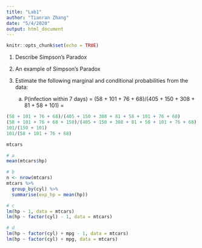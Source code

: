 ```yaml
---
title: "Lab1"
author: "Tianran Zhang"
date: "5/4/2020"
output: html_document
---
```


```r
knitr::opts_chunk$set(echo = TRUE)
```


1. Describe Simpson's Paradox

2. An example of Simpson's Paradox

3. Estimate the following marginal and conditional probabilities from the data:

   a. P(infection within 7 days) = (58 + 101 + 76 + 68)/(405 + 150 + 308 + 81 + 58 + 101) = 

   
```r
(58 + 101 + 76 + 68)/(405 + 150 + 308 + 81 + 58 + 101 + 76 + 68)
(58 + 101 + 76 + 68 + 150)/(405 + 150 + 308 + 81 + 58 + 101 + 76 + 68)
101/(150 + 101)
101/(58 + 101 + 76 + 68)
```

```r
mtcars

# a
mean(mtcars$hp)

# b
n <- nrow(mtcars)
mtcars %>%
  group_by(cyl) %>%
  summarise(exp_hp = mean(hp))

# c
lm(hp ~ 1, data = mtcars)
lm(hp ~ factor(cyl) - 1, data = mtcars)

# d
lm(hp ~ factor(cyl) + mpg - 1, data = mtcars)
lm(hp ~ factor(cyl) + mpg, data = mtcars)
```




